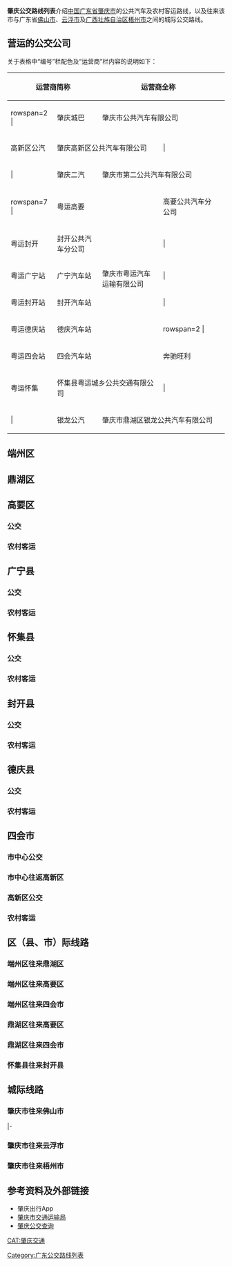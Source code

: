 {{动态列表}}
'''肇庆公交路线列表'''介绍[[中国|中国]][[广东省|广东省]][[肇庆市|肇庆市]]的公共汽车及农村客运路线，以及往来该市与广东省[[佛山市|佛山市]]、[[云浮市|云浮市]]及[[广西壮族自治区|广西壮族自治区]][[梧州市|梧州市]]之间的城际公交路线。

== 营运的公交公司 ==
关于表格中“编号”栏配色及“运营商”栏内容的说明如下：
{| class=wikitable style="margin:1em auto 1em auto;width:90%;text-align:center"
|+
! colspan=2|运营商简称 !! colspan=2|运营商全称 !! width=0| !! colspan=2|运营商简称 !!colspan=2|运营商全称
|-
| rowspan=2 {{肇庆巴士公司色块|gongqi}}| || 肇庆城巴 || colspan=2|肇庆市公共汽车有限公司 || rowspan=11| || {{肇庆巴士公司色块|tongda}}| || 通达汽运 || colspan=2|肇庆市高要区通达汽车运输有限公司
|-
| 高新区公汽 || colspan=2|肇庆高新区公共汽车有限公司 || {{肇庆巴士公司色块|guangning}}| || 广宁客运 || colspan=2|广宁县客运有限公司
|-
| {{肇庆巴士公司色块|dier}}| || 肇庆二汽 || colspan=2|肇庆市第二公共汽车有限公司 || {{肇庆巴士公司色块|guosheng}}| || 国盛汽运 || colspan=2|广宁县国盛汽车运输有限公司
|-
| rowspan=7 {{肇庆巴士公司色块|yueyun}}| || 粤运高要 || rowspan=6|肇庆市粤运汽车运输有限公司 || 高要公共汽车分公司 || {{肇庆巴士公司色块|tianlong}}| || 广宁天隆 || colspan=2|广宁县天隆汽车出租有限公司
|-
| 粤运封开 || 封开公共汽车分公司 || {{肇庆巴士公司色块|huaiji}}| || 怀集交运 || colspan=2|怀集县交通运输有限公司
|-
| 粤运广宁站 || 广宁汽车站 || {{肇庆巴士公司色块|deqing}}| || 德庆交运 || colspan=2|德庆县交通客运有限公司
|-
| 粤运封开站 || 封开汽车站 || {{肇庆巴士公司色块|shunli}}| || 顺利公汽 || colspan=2|德庆县顺利公共汽车运输有限公司
|-
| 粤运德庆站 || 德庆汽车站 || rowspan=2 {{肇庆巴士公司色块|benchi}}| || 奔驰运输 || colspan=2|四会市奔驰客货运输有限公司
|-
| 粤运四会站 || 四会汽车站 || 奔驰旺利 || colspan=2|四会市奔驰客货运输有限公司大旺旺利分公司
|-
| 粤运怀集 || colspan=2|怀集县粤运城乡公共交通有限公司 || {{肇庆巴士公司色块|multi}}| || 多间公司 || colspan=2|（由多于一间公司联营）
|-
| {{肇庆巴士公司色块|yinlong}}| || 银龙公汽 || colspan=2|肇庆市鼎湖区银龙公共汽车有限公司 || {{肇庆巴士公司色块|other}}| || 其他公司 || colspan=2|（由表中列出的其他公司营办）
|}

== 端州区 ==
{{肇庆巴士路线列表|城轨端州站接驳|旅游观光|旅游1|1|2|4|5A|5B|6|7|9|10|11|12|13|16|18|20|26|28|29|30|31|32}}

== 鼎湖区 ==
{{肇庆巴士路线列表|鼎湖旅游|鼎湖5南坑|鼎湖5上水田|鼎湖6|鼎湖8|鼎湖9|鼎湖10|鼎湖11|25}}

== 高要区 ==
=== 公交 ===
{{肇庆巴士路线列表|金利1|金利2|高要201|302}}

=== 农村客运 ===
{{肇庆巴士路线列表|白土大布|回龙槎岗|回龙大井|回龙大田塱|回龙同攸岗|回龙旺洞|乐城息源|禄步枫木坪|禄步石印|禄步苏路|蚬岗芙罗|蚬岗富金|蛟塘迳洞}}

== 广宁县 ==
=== 公交 ===
{{肇庆巴士路线列表|碧桂园广宁|高铁站|广一行政|江美东乡|米兰现代|南街黄蜡|南街横山|五一罗锅|五一罗纬|五一山根|五一石涧|五一西林|五一宜洞|竹海大观}}

=== 农村客运 ===
{{肇庆巴士路线列表|古水湴洞|古水礼和|古水牛岐|广宁白沙坑|广宁湴洞|广宁北市|广宁赤坑江屯|广宁赤坑上林|广宁大唐|广宁担洞|广宁福排|广宁古水|广宁禾仓|广宁合坑|广宁横坑|广宁横山|广宁黄洞|广宁惠爱|广宁江屯|广宁葵洞|广宁联和|广宁螺岗|广宁麦坑|广宁蒙坑|广宁木格|广宁排沙|广宁清桂|广宁石坳|广宁石咀|广宁拾洞|广宁潭布|广宁五和|广宁雅韶|广宁祝坑|江屯白带|江屯木洞|江屯深坑乡|江屯水月}}

== 怀集县 ==
=== 公交 ===
{{肇庆巴士路线列表|怀集1|怀集2|怀集3|怀集5|怀集6|怀集7|怀集8|怀集9|怀集10|怀集11|怀集12|怀集13|怀集14|怀集15|怀集16}}

=== 农村客运 ===
{{肇庆巴士路线列表|怀集七甲|怀集马头|怀集上良|怀集上南坑|怀集罗密|怀集南洞|怀集钱村|怀集蓝钟|怀集古城|怀集温泉|怀集岗脚|怀集三坑|怀集双甘|怀集西洲|怀集大坪|怀集睦渊|怀集洽水|怀集石莹|怀集新岗|怀集桥头|怀集和平|怀集诗洞|怀集泰来冷坑|怀集泰来连麦|怀集下帅|怀集东西|怀集山奢|怀集双龙|怀集中洲}}

== 封开县 ==
=== 公交 ===
{{肇庆巴士路线列表|封开1|封开3|封开5|封开5班车}}

=== 农村客运 ===
{{肇庆巴士路线列表|长岗平拓|江口泗科|江口长安|江口都平|江口南丰|江口平凤|江口平拓|江口七星|南丰长群都平|南丰长群渡头}}

== 德庆县 ==
=== 公交 ===
{{肇庆巴士路线列表|盘龙峡|德庆1|德庆2|德庆3|德庆4|德庆5|德庆6|德庆7|德庆7A|德庆8|德庆9|德庆A9|德庆12|德庆13}}

=== 农村客运 ===
{{肇庆巴士路线列表|德庆崩泥|德庆播植|德庆凤村|德庆高良|德庆金西|德庆罗横|德庆罗阳|德庆莫村|德庆古有|德庆沙旁|德庆上彭|德庆武垄|德庆悦城|德庆永福}}

== 四会市 ==
=== 市中心公交 ===
{{肇庆巴士路线列表|四会1|四会2|四会3|四会5|四会6A|四会6B|四会8|四会9|四会10|四会12|四会18|四会19|四会20|四会21}}

=== 市中心往返高新区 ===
{{肇庆巴士路线列表|槎山大旺|四会13|K801}}

=== 高新区公交 ===
{{肇庆巴士路线列表|车站接驳|大旺1|大旺2|大旺3|大旺5|大旺10|101|102|103|104|105|106}}

=== 农村客运 ===
{{肇庆巴士路线列表|龙城水口|龙城监狱|四会大东|四会大沙|四会地豆|四会江林|四会迳口|四会龙湾|四会罗源|四会黄岗|四会石狗|四会塔崀|四会威整槎山|四会威整粤运}}

== 区（县、市）际线路 ==
=== 端州区往来鼎湖区 ===
{{肇庆巴士路线列表|星湖穿梭|鼎湖1|K01|K02|3|15|21|24|36|204|205|206}}

=== 端州区往来高要区 ===
{{肇庆巴士路线列表|肇庆下坪|8|8快|14|17|22|27|33|34|35|203|303|308|312|313|315|315支|804B|809支}}

=== 端州区往来四会市 ===
{{肇庆巴士路线列表|K06|201|202}}

=== 鼎湖区往来高要区 ===
{{肇庆巴士路线列表|K04|K05}}

=== 鼎湖区往来四会市 ===
{{肇庆巴士路线列表|大旺东站|K03}}

=== 怀集县往来封开县 ===
{{肇庆巴士路线列表|南丰怀集}}

== 城际线路 ==
=== 肇庆市往来佛山市 ===
{{肇庆巴士路线列表|loc=佛山|end=no|645|佛肇802}}
|-
{{肇庆巴士路线列表|start=no|803|804}}

=== 肇庆市往来云浮市 ===
{{肇庆巴士路线列表|都城平凤|封开2|德庆10|德庆11|809A|809B|810}}

=== 肇庆市往来梧州市 ===
{{肇庆巴士路线列表|封梧|梧州51|梧州52|梧州52区间}}

== 参考资料及外部链接 ==
* 肇庆出行App
* [http://www.zhaoqing.gov.cn/sjtj/ 肇庆市交通运输局]
* [https://zhaoqing.8684.cn/ 肇庆公交查询] {{Wayback|url=https://zhaoqing.8684.cn/ |date=20191210074553 }}

{{肇庆}}
{{广东公交线路表}}
{{中国公交线路表}}
[[CAT:肇庆交通|CAT:肇庆交通]]
[[Category:广东公交路线列表|Category:广东公交路线列表]]